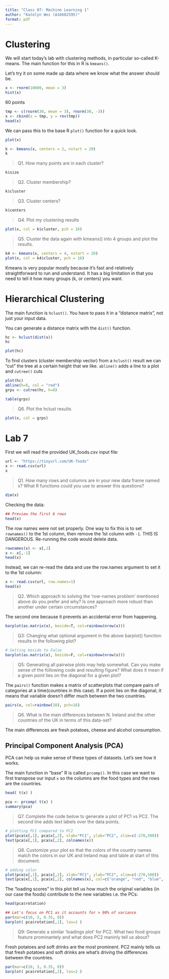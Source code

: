 ```yaml
---
title: "Class 07: Machine Learning 1"
author: "Katelyn Wei (A16682595)"
format: pdf
---
```


# Clustering

We will start today's lab with clustering methods, in particular so-called K-means. The main function for this in R is `kmeans()`.

Let's try it on some made up data where we know what the answer should be.

```r
x <- rnorm(10000, mean = 3)
hist(x)
```

60 points
```r
tmp <- c(rnorm(30, mean = 3), rnorm(30, -3))
x <- cbind(x = tmp, y = rev(tmp))
head(x)
```

We can pass this to the base R `plot()` function for a quick look.
```r
plot(x)
```

```r
k <- kmeans(x, centers = 2, nstart = 20)
k
```

> Q1. How many points are in each cluster?

```r
k$size
```

> Q2. Cluster membership?

```r
k$cluster
```

> Q3. Cluster centers?

```r
k$centers
```

> Q4. Plot my clustering results

```r
plot(x, col = k$cluster, pch = 16)
```

> Q5. Cluster the data again with kmeans() into 4 groups and plot the results.

```r
k4 <- kmeans(x, centers = 4, nstart = 20)
plot(x, col = k4$cluster, pch = 16)
```

Kmeans is very popular mostly because it's fast and relatively straightforward to run and understand. It has a big limitation in that you need to tell it how many groups (k, or centers) you want.



# Hierarchical Clustering

The main function is `hclust()`. You have to pass it in a "distance matrix", not just your input data.

You can generate a distance matrix with the `dist()` function.

```r
hc <- hclust(dist(x))
hc
```

```r
plot(hc)
```

To find clusters (cluster membership vector) from a `hclust()` result we can "cut" the tree at a certain height that we like. `abline()` adds a line to a plot and `cutree()` cuts 

```r
plot(hc)
abline(h=8, col = "red")
grps <- cutree(hc, h=8)
```

```r
table(grps)
```

> Q6. Plot the hclust results

```r
plot(x, col = grps)
```


# Lab 7

First we will read the provided UK_foods.csv input file:
```r
url <- "https://tinyurl.com/UK-foods"
x <- read.csv(url)
x
```

> Q1. How many rows and columns are in your new data frame named x? What R functions could you use to answer this questions?

```r
dim(x)
```

Checking the data:
```r
## Preview the first 6 rows
head(x)
```

The row names were not set properly. One way to fix this is to set `rownames()` to the 1st column, then remove the 1st column with `-1`. THIS IS DANGEROUS. Re-running the code would delete data.
```r
rownames(x) <- x[,1]
x <- x[,-1]
head(x)
```

Instead, we can re-read the data and use the row.names argument to set it to the 1st column:

```r
x <- read.csv(url, row.names=1)
head(x)
```

> Q2. Which approach to solving the ‘row-names problem’ mentioned above do you prefer and why? Is one approach more robust than another under certain circumstances?

The second one because it prevents an accidental error from happening.

```r
barplot(as.matrix(x), beside=T, col=rainbow(nrow(x)))
```

> Q3: Changing what optional argument in the above barplot() function results in the following plot?

```r
# Setting beside to False
barplot(as.matrix(x), beside=F, col=rainbow(nrow(x)))
```


> Q5: Generating all pairwise plots may help somewhat. Can you make sense of the following code and resulting figure? What does it mean if a given point lies on the diagonal for a given plot?

The `pairs()` function makes a matrix of scatterplots that compare pairs of categories at a time(countries in this case). If a point lies on the diagonal, it means that variable doesn't differ much between the two countries.
```r
pairs(x, col=rainbow(10), pch=16)
```


> Q6. What is the main differences between N. Ireland and the other countries of the UK in terms of this data-set?

The main differences are fresh potatoes, cheese and alcohol consumption.



## Principal Component Analysis (PCA)

PCA can help us make sense of these types of datasets. Let's see how it works.

The main function in "base" R is called `prcomp()`. In this case we want to first transpose our input `x` so the columns are the food types and the rows are the countries.

```r
head( t(x) )
```

```r
pca <- prcomp( t(x) )
summary(pca)
```
> Q7. Complete the code below to generate a plot of PC1 vs PC2. The second line adds text labels over the data points.

```r
# plotting PC1 compared to PC2
plot(pca$x[,1], pca$x[,2], xlab="PC1", ylab="PC2", xlim=c(-270,500))
text(pca$x[,1], pca$x[,2], colnames(x))
```

> Q8. Customize your plot so that the colors of the country names match the colors in our UK and Ireland map and table at start of this document.

```r
# adding color
plot(pca$x[,1], pca$x[,2], xlab="PC1", ylab="PC2", xlim=c(-270,500))
text(pca$x[,1], pca$x[,2], colnames(x), col=c("orange", "red", "blue", "darkgreen"))
```



The "loading scores" in this plot tell us how much the original variables (in our case the foods) contribute to the new variables i.e. the PCs:

```r
head(pca$rotation)

## Let's focus on PC1 as it accounts for > 90% of variance
par(mar=c(10, 3, 0.35, 0))
barplot( pca$rotation[,1], las=2 )
```

> Q9: Generate a similar ‘loadings plot’ for PC2. What two food groups feature prominantely and what does PC2 maninly tell us about?

Fresh potatoes and soft drinks are the most prominent. PC2 mainly tells us that fresh potatoes and soft drinks are what's driving the differences between the countries.
```r
par(mar=c(10, 3, 0.35, 0))
barplot( pca$rotation[,2], las=2 )
```


